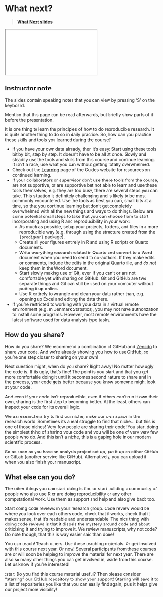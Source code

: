 # What next?

> [**What Next slides**](../slides/what-next.html)

<div>

```{=html}
<iframe class="slide-deck" src="../slides/what-next.html"></iframe>
```

</div>

::: {.callout-note collapse="true"}
## Instructor note

The slides contain speaking notes that you can view by pressing 'S' on
the keyboard.

Mention that this page can be read afterwards, but briefly show parts of
it before the presentation.
:::

It is one thing to learn the principles of how to do reproducible
research. It is quite another thing to do so in daily practice. So, how
can you practice these skills and tools you learned during the course?

-   If you have your own data already, then it's easy: Start using these
    tools bit by bit, step by step. It doesn't have to be all at once.
    Slowly and steadily use the tools and skills from this course and
    continue learning. It isn't a race, use what you can without getting
    totally overwhelmed.
-   Check out the [Learning](https://guides.rostools.org/learning.html)
    page of the Guides website for resources on continued learning.
-   If your collaborators or supervisor don't use these tools from the
    course, are not supportive, or are supportive but not able to learn
    and use these tools themselves, e.g. they are too busy, there are
    several steps you can take. This situation is definitely challenging
    and is likely to be most commonly encountered. Use the tools as best
    you can, small bits at a time, so that you continue learning but
    don't get completely overwhelmed with all the new things and ways to
    do things. Below are some potential small steps to take that you can
    choose from to start incorporating and using R and reproducibility
    in your work:
    -   As much as possible, setup your projects, folders, and files in
        a more reproducible way (e.g. through using the structure
        created from the `{prodigenr}` package).
    -   Create all your figures entirely in R and using R scripts or
        Quarto documents.
    -   Write everything research related in Quarto and convert to a
        Word document when you need to send to co-authors. If they make
        edits or comments, include the edits in the original Quarto
        file, and *do not* keep them in the Word document.
    -   Start slowly making use of Git, even if you can't or are not
        comfortable yet with sharing on GitHub. Git and GitHub are two
        separate things and Git can still be used on your computer
        without putting it up online.
    -   Use R entirely to wrangle and clean your data rather than, e.g.
        opening up Excel and editing the data there.
-   If you're restricted to working with your data in a virtual remote
    environment (e.g. in Denmark Statistics), you may not have
    authorization to install some programs. However, most remote
    environments have the latest software used for data analysis type
    tasks.

## How do you share?

How do you share? We recommend a combination of GitHub and
[Zenodo](https://zenodo.org/) to share your code. And we're already
showing you how to use GitHub, so you're one step closer to sharing on
your own!

Next question might, when do you share? Right away! No matter how ugly
the code is. If its ugly, that's fine! The point is you start and that
you get more comfortable doing it until it becomes second nature to
share and in the process, your code gets better because you know someone
might look at your code.

And even if your code isn't reproducible, even if others can't run it
own their own, sharing is the first step to becoming better. At the
least, others can inspect your code for its overall logic.

We as researchers try to find our niche, make our own space in the
research world. Sometimes its a real struggle to find that niche... but
this is one of those niches! Very few people are sharing their code! You
start doing the simplest thing of sharing your code and you will be one
of very very few people who do. And this isn't a niche, this is a gaping
hole in our modern scientific process.

So as soon as you have an analysis project set up, put it up on either
GitHub or GitLab (another service like GitHub). Alternatively, you can
upload it when you also finish your manuscript.

## What else can you do?

The other things you can start doing is find or start building a
community of people who also use R or are doing reproducibility or any
other computational work. Use them as support and help and also give
back too.

Start doing code reviews in your research group. Code review would be
where you look over each others code, check that it works, check that it
makes sense, that it's readable and understandable. The nice thing with
doing code reviews is that it dispels the mystery around code and about
criticizing it and trying to improve it. We review manuscripts, why not
code? Do note though, that this is way easier said than done!

You can teach! Teach others. Use these teaching materials. Or get
involved with this course next year. Or now! Several participants from
these courses are or will soon be helping to improve the material for
next year. There are also so many other things you can get involved in,
aside from this course. Let us know if you're interested!

::: {.callout-tip appearance="minimal"}
:star: Do you find this course material useful? Then please consider
"starring" our [GitHub
repository](https://github.com/rostools/r-cubed-intro/) to show your
support! Starring will save it to a list of repositories you like that
you can easily find again, plus it helps give our project more
visibility!
:::

